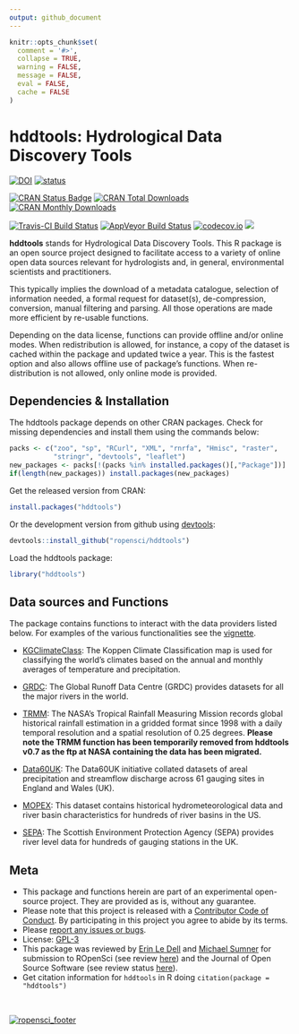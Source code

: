 ```yaml
---
output: github_document
---
```


<!-- Edit the README.Rmd only!!! The README.md is generated automatically from README.Rmd. -->

```r
knitr::opts_chunk$set(
  comment = '#>',
  collapse = TRUE,
  warning = FALSE,
  message = FALSE,
  eval = FALSE,
  cache = FALSE
)
```

hddtools: Hydrological Data Discovery Tools
===========================================

[![DOI](https://zenodo.org/badge/22423032.svg)](https://zenodo.org/badge/latestdoi/22423032)
[![status](http://joss.theoj.org/papers/3287a12e7ce5d7e89938a6b4f56fc225/status.svg)](http://joss.theoj.org/papers/3287a12e7ce5d7e89938a6b4f56fc225)

[![CRAN Status Badge](http://www.r-pkg.org/badges/version/hddtools)](https://cran.r-project.org/package=hddtools)
[![CRAN Total Downloads](http://cranlogs.r-pkg.org/badges/grand-total/hddtools)](https://cran.r-project.org/package=hddtools)
[![CRAN Monthly Downloads](http://cranlogs.r-pkg.org/badges/hddtools)](https://cran.r-project.org/package=hddtools)

[![Travis-CI Build Status](https://travis-ci.org/ropensci/hddtools.svg?branch=master)](https://travis-ci.org/ropensci/hddtools)
[![AppVeyor Build Status](https://ci.appveyor.com/api/projects/status/github/ropensci/hddtools?branch=master&svg=true)](https://ci.appveyor.com/project/ropensci/hddtools)
[![codecov.io](https://codecov.io/github/ropensci/hddtools/coverage.svg?branch=master)](https://codecov.io/github/ropensci/hddtools?branch=master)
[![](https://badges.ropensci.org/73_status.svg)](https://github.com/ropensci/onboarding/issues/73)

**hddtools** stands for Hydrological Data Discovery Tools. This R package is an open source project designed to facilitate access to a variety of online open data sources relevant for hydrologists and, in general, environmental scientists and practitioners. 

This typically implies the download of a metadata catalogue, selection of information needed, a formal request for dataset(s), de-compression, conversion, manual filtering and parsing. All those operations are made more efficient by re-usable functions. 

Depending on the data license, functions can provide offline and/or online modes. When redistribution is allowed, for instance, a copy of the dataset is cached within the package and updated twice a year. This is the fastest option and also allows offline use of package's functions. When re-distribution is not allowed, only online mode is provided.

## Dependencies & Installation
The hddtools package depends on other CRAN packages. Check for missing dependencies and install them using the commands below:

```r
packs <- c("zoo", "sp", "RCurl", "XML", "rnrfa", "Hmisc", "raster", 
           "stringr", "devtools", "leaflet")
new_packages <- packs[!(packs %in% installed.packages()[,"Package"])]
if(length(new_packages)) install.packages(new_packages)
```

Get the released version from CRAN:

```r
install.packages("hddtools")
```

Or the development version from github using [devtools](https://github.com/hadley/devtools):

```r
devtools::install_github("ropensci/hddtools")
```

Load the hddtools package:

```r
library("hddtools")
```

## Data sources and Functions

The package contains functions to interact with the data providers listed below. For examples of the various functionalities see the [vignette](vignettes/hddtools_vignette.Rmd).

* [KGClimateClass](http://koeppen-geiger.vu-wien.ac.at/): The Koppen Climate Classification map is used for classifying the world's climates based on the annual and monthly averages of temperature and precipitation.

* [GRDC](http://www.bafg.de/GRDC/): The Global Runoff Data Centre (GRDC) provides datasets for all the major rivers in the world.

* [TRMM](http://trmm.gsfc.nasa.gov/): The NASA's Tropical Rainfall Measuring Mission records global historical rainfall estimation in a gridded format since 1998 with a daily temporal resolution and a spatial resolution of 0.25 degrees. __Please note the TRMM function has been temporarily removed from hddtools v0.7 as the ftp at NASA containing the data has been migrated.__ 

* [Data60UK](http://tdwg.catchment.org/datasets.html): The Data60UK initiative collated datasets of areal precipitation and streamflow discharge across 61 gauging sites in England and Wales (UK). 

* [MOPEX](http://tdwg.catchment.org/datasets.html): This dataset contains historical hydrometeorological data and river basin characteristics for hundreds of river basins in the US.

* [SEPA](http://apps.sepa.org.uk/waterlevels/): The Scottish Environment Protection Agency (SEPA) provides river level data for hundreds of gauging stations in the UK.

## Meta

* This package and functions herein are part of an experimental open-source project. They are provided as is, without any guarantee.
* Please note that this project is released with a [Contributor Code of Conduct](CONDUCT.md). By participating in this project you agree to abide by its terms.
* Please [report any issues or bugs](https://github.com/ropensci/hddtools/issues).
* License: [GPL-3](https://opensource.org/licenses/GPL-3.0)
* This package was reviewed by [Erin Le Dell](https://github.com/ledell) and [Michael Sumner](https://github.com/mdsumner) for submission to ROpenSci (see review [here](https://github.com/ropensci/onboarding/issues/73)) and the Journal of Open Source Software (see review status [here](https://github.com/openjournals/joss-reviews/issues/56)).
* Get citation information for `hddtools` in R doing `citation(package = "hddtools")`

<br/>

[![ropensci_footer](https://ropensci.org/public_images/github_footer.png)](https://ropensci.org)
